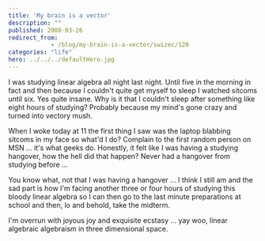 ```yaml
---
title: 'My brain is a vector'
description: ""
published: 2008-03-26
redirect_from: 
            - /blog/my-brain-is-a-vector/swizec/120
categories: "life"
hero: ../../../defaultHero.jpg
---
```

I was studying linear algebra all night last night. Until five in the morning in fact and then because I couldn&#x27;t quite get myself to sleep I watched sitcoms until six. Yes quite insane. Why is it that I couldn&#x27;t sleep after something like eight hours of studying? Probably because my mind&#x27;s gone crazy and turned into vectory mush.

When I woke today at 11 the first thing I saw was the laptop blabbing sitcoms in my face so what&#x27;d I do? Complain to the first random person on MSN ... it&#x27;s what geeks do. Honestly, it felt like I was having a studying hangover, how the hell did that happen? Never had a hangover from studying before ...

You know what, not that I was having a hangover ... I think I still am and the sad part is how I&#x27;m facing another three or four hours of studying this bloody linear algebra so I can then go to the last minute preparations at school and then, lo and behold, take the midterm.

I&#x27;m overrun with joyous joy and exquisite ecstasy ... yay woo, linear algebraic algebraism in three dimensional space.
